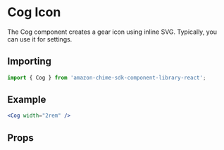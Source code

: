 

# Cog Icon

The Cog component creates a gear icon using inline SVG. Typically, you can use it for settings.

## Importing

```javascript
import { Cog } from 'amazon-chime-sdk-component-library-react';
```

## Example

<ThemeProvider theme={lightTheme}>
  <GlobalStyles />
  <Preview>
    <Cog width="2rem" />
  </Preview>
</ThemeProvider>

```jsx
<Cog width="2rem" />
```

## Props

<Props of={Cog} />
